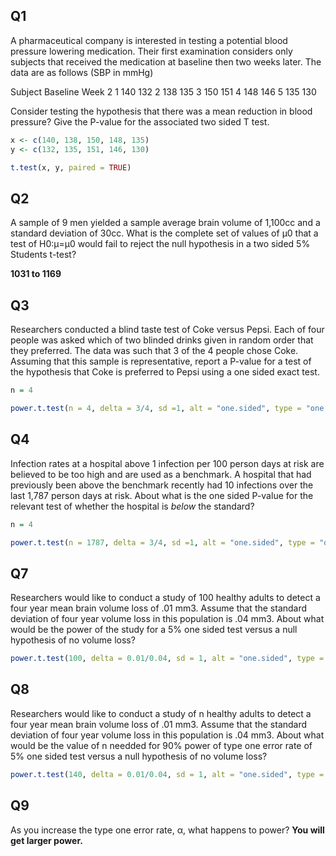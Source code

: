 
## Q1

A pharmaceutical company is interested in testing a potential blood pressure lowering medication. Their first examination considers only subjects that received the medication at baseline then two weeks later. The data are as follows (SBP in mmHg)

Subject    Baseline	Week 2
1	140	132
2	138	135
3	150	151
4	148	146
5	135	130

Consider testing the hypothesis that there was a mean reduction in blood pressure? Give the P-value for the associated two sided T test.

```r
x <- c(140, 138, 150, 148, 135)
y <- c(132, 135, 151, 146, 130)

t.test(x, y, paired = TRUE)
```

## Q2

A sample of 9 men yielded a sample average brain volume of 1,100cc and a standard deviation of 30cc. What is the complete set of values of μ0 that a test of H0:μ=μ0 would fail to reject the null hypothesis in a two sided 5% Students t-test?

**1031 to 1169**

## Q3

Researchers conducted a blind taste test of Coke versus Pepsi. Each of four people was asked which of two blinded drinks given in random order that they preferred. The data was such that 3 of the 4 people chose Coke. Assuming that this sample is representative, report a P-value for a test of the hypothesis that Coke is preferred to Pepsi using a one sided exact test.

```r
n = 4

power.t.test(n = 4, delta = 3/4, sd =1, alt = "one.sided", type = "one.sample")

```


## Q4

Infection rates at a hospital above 1 infection per 100 person days at risk are believed to be too high and are used as a benchmark. A hospital that had previously been above the benchmark recently had 10 infections over the last 1,787 person days at risk. About what is the one sided P-value for the relevant test of whether the hospital is *below* the standard?

```r
n = 4

power.t.test(n = 1787, delta = 3/4, sd =1, alt = "one.sided", type = "one.sample")

```


## Q7
Researchers would like to conduct a study of 100 healthy adults to detect a four year mean brain volume loss of .01 mm3. Assume that the standard deviation of four year volume loss in this population is .04 mm3. About what would be the power of the study for a 5% one sided test versus a null hypothesis of no volume loss?

```r
power.t.test(100, delta = 0.01/0.04, sd = 1, alt = "one.sided", type = "one.sample")

```


## Q8

Researchers would like to conduct a study of n healthy adults to detect a four year mean brain volume loss of .01 mm3. Assume that the standard deviation of four year volume loss in this population is .04 mm3. About what would be the value of n needded for 90% power of type one error rate of 5% one sided test versus a null hypothesis of no volume loss?

```r
power.t.test(140, delta = 0.01/0.04, sd = 1, alt = "one.sided", type = "one.sample")

```


## Q9

As you increase the type one error rate, α, what happens to power?
**You will get larger power.**
